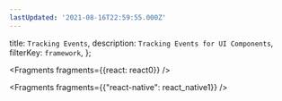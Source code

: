 ```yaml
---
lastUpdated: '2021-08-16T22:59:55.000Z'
---
```

  title: `Tracking Events`,
  description: `Tracking Events for UI Components`,
  filterKey: `framework`,
};


<Fragments fragments={{react: react0}} />


  <Fragments fragments={{"react-native": react_native1}} />
